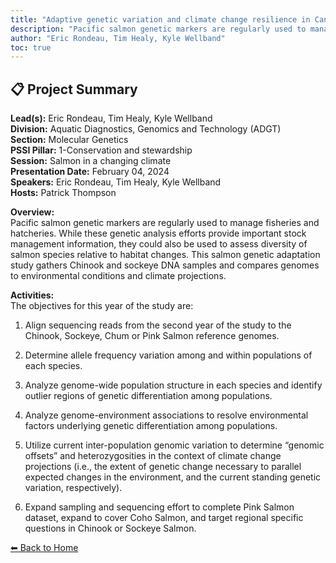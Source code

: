 ---
title: "Adaptive genetic variation and climate change resilience in Canadian Pacific salmon"
description: "Pacific salmon genetic markers are regularly used to manage fisheries and hatcheries. While these genetic analysis efforts provide important stock management information, they could also be used to assess diversity of salmon species relative to habitat changes. This salmon genetic adaptation study gathers Chinook and sockeye DNA samples and compares genomes to environmental conditions and climate projections."
author: "Eric Rondeau, Tim Healy, Kyle Wellband"
toc: true
---

## 📋 Project Summary

**Lead(s):** Eric Rondeau, Tim Healy, Kyle Wellband  
**Division:** Aquatic Diagnostics, Genomics and Technology (ADGT)  
**Section:** Molecular Genetics  
**PSSI Pillar:** 1-Conservation and stewardship  
**Session:** Salmon in a changing climate  
**Presentation Date:** February 04, 2024  
**Speakers:** Eric Rondeau, Tim Healy, Kyle Wellband  
**Hosts:** Patrick Thompson  

**Overview:**  
Pacific salmon genetic markers are regularly used to manage fisheries and hatcheries. While these genetic analysis efforts provide important stock management information, they could also be used to assess diversity of salmon species relative to habitat changes. This salmon genetic adaptation study gathers Chinook and sockeye DNA samples and compares genomes to environmental conditions and climate projections.   

**Activities:**  
The objectives for this year of the study are:
1) Align sequencing reads from the second year of the study to the Chinook, Sockeye, Chum or Pink Salmon reference genomes. 
2) Determine allele frequency variation among and within populations of each species. 
3) Analyze genome-wide population structure in each species and identify outlier regions of genetic differentiation among populations. 
4) Analyze genome-environment associations to resolve environmental factors underlying genetic differentiation among populations. 
5) Utilize current inter-population genomic variation to determine “genomic offsets” and heterozygosities in the context of climate change projections (i.e., the extent of genetic change necessary to parallel expected changes in the environment, and the current standing genetic variation, respectively). 
6) Expand sampling and sequencing effort to complete Pink Salmon dataset, expand to cover Coho Salmon, and target regional specific questions in Chinook or Sockeye Salmon.

[⬅ Back to Home](../index.qmd)
